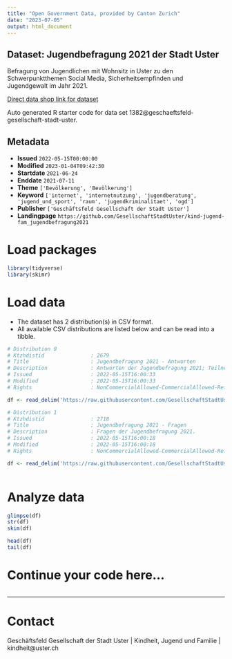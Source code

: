 ```yaml
---
title: "Open Government Data, provided by Canton Zurich"
date: "2023-07-05"
output: html_document
---
```


## Dataset: Jugendbefragung 2021 der Stadt Uster

Befragung von Jugendlichen mit Wohnsitz in Uster zu den Schwerpunktthemen Social Media, Sicherheitsempfinden und Jugendgewalt im Jahr 2021.



[Direct data shop link for dataset](https://www.zh.ch/de/politik-staat/opendata.zhweb-noredirect.zhweb-cache.html#/datasets/1382@geschaeftsfeld-gesellschaft-stadt-uster)

Auto generated R starter code for data set 1382@geschaeftsfeld-gesellschaft-stadt-uster.

## Metadata

- **Issued** `2022-05-15T00:00:00`
- **Modified** `2023-01-04T09:42:30`
- **Startdate** `2021-06-24`
- **Enddate** `2021-07-11`
- **Theme** `['Bevölkerung', 'Bevölkerung']`
- **Keyword** `['internet', 'internetnutzung', 'jugendberatung', 'jugend_und_sport', 'raum', 'jugendkriminalitaet', 'ogd']`
- **Publisher** `['Geschäftsfeld Gesellschaft der Stadt Uster']`
- **Landingpage** `https://github.com/GesellschaftStadtUster/kind-jugend-fam_jugendbefragung2021`


# Load packages

```r

library(tidyverse)
library(skimr)

```

# Load data

-   The dataset has 2 distribution(s) in CSV format.
-   All available CSV distributions are listed below and can be read into a tibble.

```r

# Distribution 0
# Ktzhdistid               : 2679
# Title                    : Jugendbefragung 2021 - Antworten
# Description              : Antworten der Jugendbefragung 2021; Teilnehmende sind nach 'Alter', 'Geschlecht' und 'Schulstufe' kategorisiert.
# Issued                   : 2022-05-15T16:00:33
# Modified                 : 2022-05-15T16:00:33
# Rights                   : NonCommercialAllowed-CommercialAllowed-ReferenceRequired

df <- read_delim('https://raw.githubusercontent.com/GesellschaftStadtUster/kind-jugend-fam_jugendbefragung2021/main/opendata_jugendbefragung.csv')

# Distribution 1
# Ktzhdistid               : 2718
# Title                    : Jugendbefragung 2021 - Fragen
# Description              : Fragen der Jugendbefragung 2021.
# Issued                   : 2022-05-15T16:00:18
# Modified                 : 2022-05-15T16:00:18
# Rights                   : NonCommercialAllowed-CommercialAllowed-ReferenceRequired

df <- read_delim('https://raw.githubusercontent.com/GesellschaftStadtUster/kind-jugend-fam_jugendbefragung2021/main/variablen_fragen.csv')



```

# Analyze data

```r

glimpse(df)
str(df)
skim(df)

head(df)
tail(df)

```

# Continue your code here...

```r

```

------------------------------------------------------------------------

# Contact

Geschäftsfeld Gesellschaft der Stadt Uster | Kindheit, Jugend und Familie | kindheit@uster.ch
